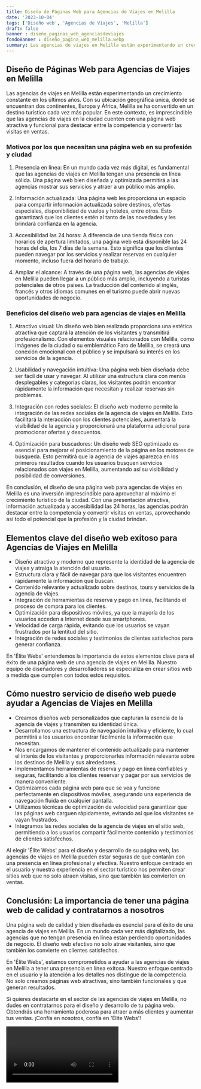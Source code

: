 ```yaml
---
title: Diseño de Páginas Web para Agencias de Viajes en Melilla
date: '2023-10-04'
tags: ['Diseño web', 'Agencias de Viajes', 'Melilla']
draft: false
banner : diseño_paginas_web_agenciasdeviajes
fondoBanner : diseño_pagina_web_melilla.webp
summary: Las agencias de viajes en Melilla están experimentando un crecimiento constante en los últimos años. Con su ubicación geográfica única, donde se encuentran dos continentes, Europa y África, Melilla se ha convertido en un destino turístico cada vez más popular. En este contexto, es imprescindible que las agencias de viajes en la ciudad cuenten con una página web atractiva y funcional para destacar entre la competencia y convertir las visitas en ventas.
---
```


## Diseño de Páginas Web para Agencias de Viajes en Melilla

Las agencias de viajes en Melilla están experimentando un crecimiento constante en los últimos años. Con su ubicación geográfica única, donde se encuentran dos continentes, Europa y África, Melilla se ha convertido en un destino turístico cada vez más popular. En este contexto, es imprescindible que las agencias de viajes en la ciudad cuenten con una página web atractiva y funcional para destacar entre la competencia y convertir las visitas en ventas.

### Motivos por los que necesitan una página web en su profesión y ciudad

1. Presencia en línea: En un mundo cada vez más digital, es fundamental que las agencias de viajes en Melilla tengan una presencia en línea sólida. Una página web bien diseñada y optimizada permitirá a las agencias mostrar sus servicios y atraer a un público más amplio.

2. Información actualizada: Una página web les proporciona un espacio para compartir información actualizada sobre destinos, ofertas especiales, disponibilidad de vuelos y hoteles, entre otros. Esto garantizará que los clientes estén al tanto de las novedades y les brindará confianza en la agencia.

3. Accesibilidad las 24 horas: A diferencia de una tienda física con horarios de apertura limitados, una página web está disponible las 24 horas del día, los 7 días de la semana. Esto significa que los clientes pueden navegar por los servicios y realizar reservas en cualquier momento, incluso fuera del horario de trabajo.

4. Ampliar el alcance: A través de una página web, las agencias de viajes en Melilla pueden llegar a un público más amplio, incluyendo a turistas potenciales de otros países. La traducción del contenido al inglés, francés y otros idiomas comunes en el turismo puede abrir nuevas oportunidades de negocio.

### Beneficios del diseño web para agencias de viajes en Melilla

1. Atractivo visual: Un diseño web bien realizado proporciona una estética atractiva que captará la atención de los visitantes y transmitirá profesionalismo. Con elementos visuales relacionados con Melilla, como imágenes de la ciudad o su emblemático Faro de Melilla, se creará una conexión emocional con el público y se impulsará su interés en los servicios de la agencia.

2. Usabilidad y navegación intuitiva: Una página web bien diseñada debe ser fácil de usar y navegar. Al utilizar una estructura clara con menús desplegables y categorías claras, los visitantes podrán encontrar rápidamente la información que necesitan y realizar reservas sin problemas.

3. Integración con redes sociales: El diseño web moderno permite la integración de las redes sociales de la agencia de viajes en Melilla. Esto facilitará la interacción con los clientes potenciales, aumentará la visibilidad de la agencia y proporcionará una plataforma adicional para promocionar ofertas y descuentos.

4. Optimización para buscadores: Un diseño web SEO optimizado es esencial para mejorar el posicionamiento de la página en los motores de búsqueda. Esto permitirá que la agencia de viajes aparezca en los primeros resultados cuando los usuarios busquen servicios relacionados con viajes en Melilla, aumentando así su visibilidad y posibilidad de conversiones.

En conclusión, el diseño de una página web para agencias de viajes en Melilla es una inversión imprescindible para aprovechar al máximo el crecimiento turístico de la ciudad. Con una presentación atractiva, información actualizada y accesibilidad las 24 horas, las agencias podrán destacar entre la competencia y convertir visitas en ventas, aprovechando así todo el potencial que la profesión y la ciudad brindan.

<GifSeo />

<Cta />

## Elementos clave del diseño web exitoso para Agencias de Viajes en Melilla

- Diseño atractivo y moderno que represente la identidad de la agencia de viajes y atraiga la atención del usuario.
- Estructura clara y fácil de navegar para que los visitantes encuentren rápidamente la información que buscan.
- Contenido relevante y actualizado sobre destinos, tours y servicios de la agencia de viajes.
- Integración de herramientas de reserva y pago en línea, facilitando el proceso de compra para los clientes.
- Optimización para dispositivos móviles, ya que la mayoría de los usuarios acceden a Internet desde sus smartphones.
- Velocidad de carga rápida, evitando que los usuarios se vayan frustrados por la lentitud del sitio.
- Integración de redes sociales y testimonios de clientes satisfechos para generar confianza.

En 'Élite Webs' entendemos la importancia de estos elementos clave para el éxito de una página web de una agencia de viajes en Melilla. Nuestro equipo de diseñadores y desarrolladores se especializa en crear sitios web a medida que cumplen con todos estos requisitos.

## Cómo nuestro servicio de diseño web puede ayudar a Agencias de Viajes en Melilla

- Creamos diseños web personalizados que capturan la esencia de la agencia de viajes y transmiten su identidad única.
- Desarrollamos una estructura de navegación intuitiva y eficiente, lo cual permitirá a los usuarios encontrar fácilmente la información que necesitan.
- Nos encargamos de mantener el contenido actualizado para mantener el interés de los visitantes y proporcionarles información relevante sobre los destinos de Melilla y sus alrededores.
- Implementamos herramientas de reserva y pago en línea confiables y seguras, facilitando a los clientes reservar y pagar por sus servicios de manera conveniente.
- Optimizamos cada página web para que se vea y funcione perfectamente en dispositivos móviles, asegurando una experiencia de navegación fluida en cualquier pantalla.
- Utilizamos técnicas de optimización de velocidad para garantizar que las páginas web carguen rápidamente, evitando así que los visitantes se vayan frustrados.
- Integramos las redes sociales de la agencia de viajes en el sitio web, permitiendo a los usuarios compartir fácilmente contenido y testimonios de clientes satisfechos.

Al elegir 'Élite Webs' para el diseño y desarrollo de su página web, las agencias de viajes en Melilla pueden estar seguras de que contarán con una presencia en línea profesional y efectiva. Nuestro enfoque centrado en el usuario y nuestra experiencia en el sector turístico nos permiten crear sitios web que no solo atraen visitas, sino que también las convierten en ventas.

## Conclusión: La importancia de tener una página web de calidad y contratarnos a nosotros

Una página web de calidad y bien diseñada es esencial para el éxito de una agencia de viajes en Melilla. En un mundo cada vez más digitalizado, las agencias que no tengan presencia en línea están perdiendo oportunidades de negocio. El diseño web efectivo no solo atrae visitantes, sino que también los convierte en clientes satisfechos.

En 'Élite Webs', estamos comprometidos a ayudar a las agencias de viajes en Melilla a tener una presencia en línea exitosa. Nuestro enfoque centrado en el usuario y la atención a los detalles nos distingue de la competencia. No solo creamos páginas web atractivas, sino también funcionales y que generan resultados.

Si quieres destacarte en el sector de las agencias de viajes en Melilla, no dudes en contratarnos para el diseño y desarrollo de tu página web. Obtendrás una herramienta poderosa para atraer a más clientes y aumentar tus ventas. ¡Confía en nosotros, confía en 'Élite Webs'!

<Video />

<CtaBot job='Agencias de Viajes' city='Melilla'/>

<Gmaps query='Melilla+españa+maps' />
